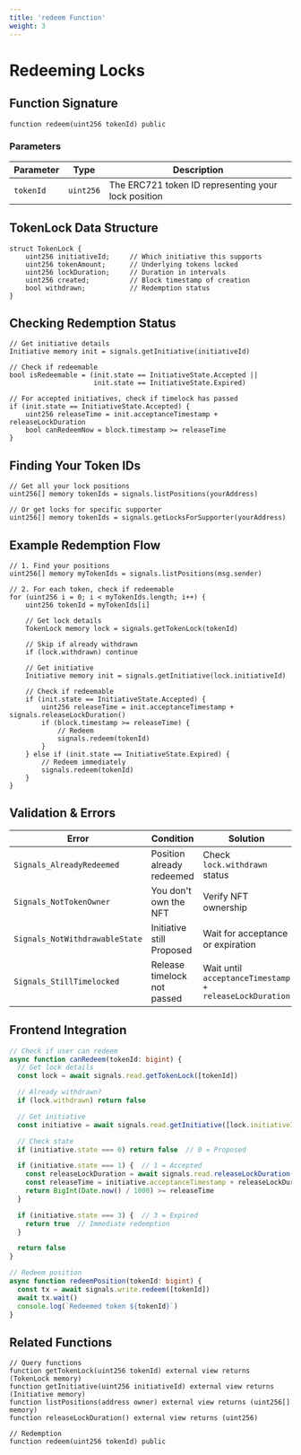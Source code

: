 ```yaml
---
title: 'redeem Function'
weight: 3
---
```


# Redeeming Locks

## Function Signature

```solidity
function redeem(uint256 tokenId) public
```

### Parameters

| Parameter | Type | Description |
|-----------|------|-------------|
| `tokenId` | `uint256` | The ERC721 token ID representing your lock position |

## TokenLock Data Structure

```solidity
struct TokenLock {
    uint256 initiativeId;     // Which initiative this supports
    uint256 tokenAmount;      // Underlying tokens locked
    uint256 lockDuration;     // Duration in intervals
    uint256 created;          // Block timestamp of creation
    bool withdrawn;           // Redemption status
}
```

## Checking Redemption Status

```solidity
// Get initiative details
Initiative memory init = signals.getInitiative(initiativeId)

// Check if redeemable
bool isRedeemable = (init.state == InitiativeState.Accepted ||
                     init.state == InitiativeState.Expired)

// For accepted initiatives, check if timelock has passed
if (init.state == InitiativeState.Accepted) {
    uint256 releaseTime = init.acceptanceTimestamp + releaseLockDuration
    bool canRedeemNow = block.timestamp >= releaseTime
}
```

## Finding Your Token IDs

```solidity
// Get all your lock positions
uint256[] memory tokenIds = signals.listPositions(yourAddress)

// Or get locks for specific supporter
uint256[] memory tokenIds = signals.getLocksForSupporter(yourAddress)
```

## Example Redemption Flow

```solidity
// 1. Find your positions
uint256[] memory myTokenIds = signals.listPositions(msg.sender)

// 2. For each token, check if redeemable
for (uint256 i = 0; i < myTokenIds.length; i++) {
    uint256 tokenId = myTokenIds[i]

    // Get lock details
    TokenLock memory lock = signals.getTokenLock(tokenId)

    // Skip if already withdrawn
    if (lock.withdrawn) continue

    // Get initiative
    Initiative memory init = signals.getInitiative(lock.initiativeId)

    // Check if redeemable
    if (init.state == InitiativeState.Accepted) {
        uint256 releaseTime = init.acceptanceTimestamp + signals.releaseLockDuration()
        if (block.timestamp >= releaseTime) {
            // Redeem
            signals.redeem(tokenId)
        }
    } else if (init.state == InitiativeState.Expired) {
        // Redeem immediately
        signals.redeem(tokenId)
    }
}
```

## Validation & Errors

| Error | Condition | Solution |
|-------|-----------|----------|
| `Signals_AlreadyRedeemed` | Position already redeemed | Check `lock.withdrawn` status |
| `Signals_NotTokenOwner` | You don't own the NFT | Verify NFT ownership |
| `Signals_NotWithdrawableState` | Initiative still Proposed | Wait for acceptance or expiration |
| `Signals_StillTimelocked` | Release timelock not passed | Wait until `acceptanceTimestamp + releaseLockDuration` |

## Frontend Integration

```typescript
// Check if user can redeem
async function canRedeem(tokenId: bigint) {
  // Get lock details
  const lock = await signals.read.getTokenLock([tokenId])

  // Already withdrawn?
  if (lock.withdrawn) return false

  // Get initiative
  const initiative = await signals.read.getInitiative([lock.initiativeId])

  // Check state
  if (initiative.state === 0) return false  // 0 = Proposed

  if (initiative.state === 1) {  // 1 = Accepted
    const releaseLockDuration = await signals.read.releaseLockDuration()
    const releaseTime = initiative.acceptanceTimestamp + releaseLockDuration
    return BigInt(Date.now() / 1000) >= releaseTime
  }

  if (initiative.state === 3) {  // 3 = Expired
    return true  // Immediate redemption
  }

  return false
}

// Redeem position
async function redeemPosition(tokenId: bigint) {
  const tx = await signals.write.redeem([tokenId])
  await tx.wait()
  console.log(`Redeemed token ${tokenId}`)
}
```

## Related Functions

```solidity
// Query functions
function getTokenLock(uint256 tokenId) external view returns (TokenLock memory)
function getInitiative(uint256 initiativeId) external view returns (Initiative memory)
function listPositions(address owner) external view returns (uint256[] memory)
function releaseLockDuration() external view returns (uint256)

// Redemption
function redeem(uint256 tokenId) public
```
